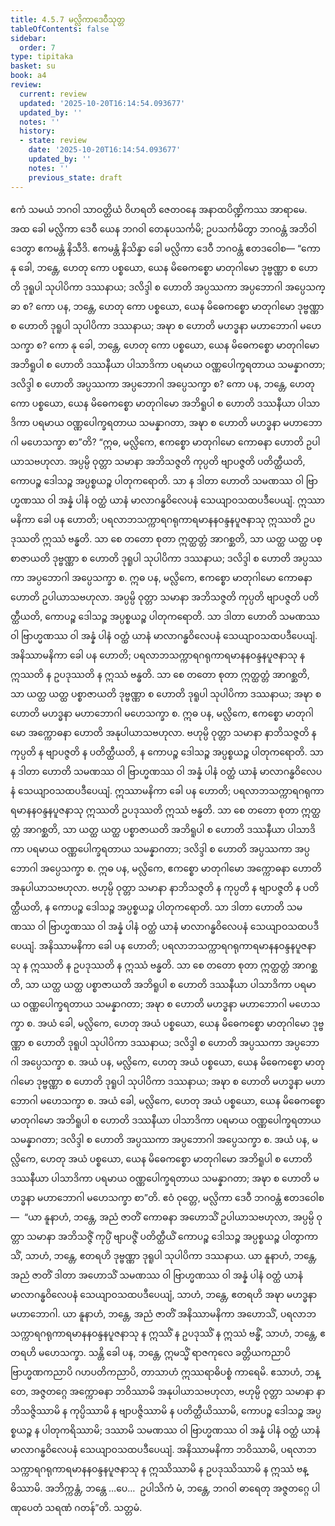 ```yaml
---
title: 4.5.7 မလ္လိကာဒေဝီသုတ္တ
tableOfContents: false
sidebar:
  order: 7
type: tipitaka
basket: su
book: a4
review:
  current: review
  updated: '2025-10-20T16:14:54.093677'
  updated_by: ''
  notes: ''
  history:
  - state: review
    date: '2025-10-20T16:14:54.093677'
    updated_by: ''
    notes: ''
    previous_state: draft
---
```



<DynamicBreadcrumb />


<ReviewStatus review={frontmatter.review} showDetails={true} />

<HypothesisAnnotation frontmatter={frontmatter} />

<Division number="197" book="a4" e="ch" v="15" p="523">

<Paragraph number="1250" book="a4">
ဧကံ သမယံ ဘဂဝါ သာဝတ္ထိယံ ဝိဟရတိ ဇေတဝနေ အနာထပိဏ္ဍိကဿ အာရာမေ. အထ ခေါ မလ္လိကာ ဒေဝီ ယေန ဘဂဝါ တေနုပသင်္ကမိ; ဥပသင်္ကမိတွာ ဘဂဝန္တံ အဘိဝါဒေတွာ ဧကမန္တံ နိသီဒိ. ဧကမန္တံ နိသိန္နာ ခေါ မလ္လိကာ ဒေဝီ ဘဂဝန္တံ ဧတဒဝေါစ—
</Paragraph>

<Paragraph number="1251" book="a4">
“ကော နု ခေါ, ဘန္တေ, ဟေတု ကော ပစ္စယော, ယေန မိဓေကစ္စော မာတုဂါမော ဒုဗ္ဗဏ္ဏာ စ ဟောတိ ဒုရူပါ သုပါပိကာ ဒဿနာယ; ဒလိဒ္ဒါ စ ဟောတိ အပ္ပဿကာ အပ္ပဘောဂါ အပ္ပေသက္ခာ စ?
</Paragraph>

<Paragraph number="1252" book="a4">
ကော ပန, ဘန္တေ, ဟေတု ကော ပစ္စယော, ယေန မိဓေကစ္စော မာတုဂါမော ဒုဗ္ဗဏ္ဏာ စ ဟောတိ ဒုရူပါ သုပါပိကာ ဒဿနာယ; အဍ္ဎာ စ ဟောတိ မဟဒ္ဓနာ မဟာဘောဂါ မဟေသက္ခာ စ?
</Paragraph>

<Paragraph number="1253" book="a4">
ကော နု ခေါ, ဘန္တေ, ဟေတု ကော ပစ္စယော, ယေန မိဓေကစ္စော မာတုဂါမော အဘိရူပါ စ ဟောတိ ဒဿနီယာ ပါသာဒိကာ ပရမာယ ဝဏ္ဏပေါက္ခရတာယ သမန္နာဂတာ; ဒလိဒ္ဒါ စ ဟောတိ အပ္ပဿကာ အပ္ပဘောဂါ အပ္ပေသက္ခာ စ?
</Paragraph>

<Paragraph number="1254" book="a4">
ကော ပန, ဘန္တေ, ဟေတု ကော ပစ္စယော, ယေန မိဓေကစ္စော မာတုဂါမော အဘိရူပါ စ ဟောတိ ဒဿနီယာ ပါသာဒိကာ ပရမာယ ဝဏ္ဏပေါက္ခရတာယ သမန္နာဂတာ, အဍ္ဎာ စ ဟောတိ မဟဒ္ဓနာ မဟာဘောဂါ မဟေသက္ခာ စာ”တိ?
</Paragraph>

<Paragraph number="1255" book="a4">
“ဣဓ, မလ္လိကေ, ဧကစ္စော မာတုဂါမော ကောဓနာ ဟောတိ ဥပါယာသဗဟုလာ. အပ္ပမ္ပိ ဝုတ္တာ သမာနာ အဘိသဇ္ဇတိ ကုပ္ပတိ ဗျာပဇ္ဇတိ ပတိတ္ထီယတိ, ကောပဉ္စ ဒေါသဉ္စ အပ္ပစ္စယဉ္စ ပါတုကရောတိ. သာ န ဒါတာ ဟောတိ သမဏဿ ဝါ ဗြာဟ္မဏဿ ဝါ အန္နံ ပါနံ ဝတ္ထံ ယာနံ မာလာဂန္ဓဝိလေပနံ သေယျာဝသထပဒီပေယျံ. ဣဿာမနိကာ ခေါ ပန ဟောတိ; ပရလာဘသက္ကာရဂရုကာရမာနနဝန္ဒနပူဇနာသု ဣဿတိ ဥပဒုဿတိ ဣဿံ ဗန္ဓတိ. သာ စေ တတော စုတာ ဣတ္ထတ္တံ အာဂစ္ဆတိ, သာ ယတ္ထ ယတ္ထ ပစ္စာဇာယတိ ဒုဗ္ဗဏ္ဏာ စ ဟောတိ ဒုရူပါ သုပါပိကာ ဒဿနာယ; ဒလိဒ္ဒါ စ ဟောတိ အပ္ပဿကာ အပ္ပဘောဂါ အပ္ပေသက္ခာ စ.
</Paragraph>

<Paragraph number="1256" book="a4">
ဣဓ ပန, မလ္လိကေ, ဧကစ္စော မာတုဂါမော ကောဓနာ ဟောတိ ဥပါယာသဗဟုလာ. အပ္ပမ္ပိ ဝုတ္တာ သမာနာ အဘိသဇ္ဇတိ ကုပ္ပတိ ဗျာပဇ္ဇတိ ပတိတ္ထီယတိ, ကောပဉ္စ ဒေါသဉ္စ အပ္ပစ္စယဉ္စ ပါတုကရောတိ. သာ ဒါတာ ဟောတိ သမဏဿ ဝါ ဗြာဟ္မဏဿ ဝါ အန္နံ ပါနံ ဝတ္ထံ ယာနံ မာလာဂန္ဓဝိလေပနံ သေယျာဝသထပဒီပေယျံ. အနိဿာမနိကာ ခေါ ပန ဟောတိ; ပရလာဘသက္ကာရဂရုကာရမာနနဝန္ဒနပူဇနာသု န ဣဿတိ န ဥပဒုဿတိ န ဣဿံ ဗန္ဓတိ. သာ စေ တတော စုတာ ဣတ္ထတ္တံ အာဂစ္ဆတိ, သာ ယတ္ထ ယတ္ထ ပစ္စာဇာယတိ ဒုဗ္ဗဏ္ဏာ စ ဟောတိ ဒုရူပါ သုပါပိကာ ဒဿနာယ; အဍ္ဎာ စ ဟောတိ မဟဒ္ဓနာ မဟာဘောဂါ မဟေသက္ခာ စ.
</Paragraph>

<Paragraph number="1257" book="a4">
ဣဓ ပန, မလ္လိကေ, ဧကစ္စော မာတုဂါမော အက္ကောဓနာ ဟောတိ အနုပါယာသဗဟုလာ. ဗဟုမ္ပိ ဝုတ္တာ သမာနာ နာဘိသဇ္ဇတိ န ကုပ္ပတိ န ဗျာပဇ္ဇတိ န ပတိတ္ထီယတိ, န ကောပဉ္စ ဒေါသဉ္စ အပ္ပစ္စယဉ္စ ပါတုကရောတိ. သာ န ဒါတာ ဟောတိ သမဏဿ ဝါ ဗြာဟ္မဏဿ ဝါ အန္နံ ပါနံ ဝတ္ထံ ယာနံ မာလာဂန္ဓဝိလေပနံ သေယျာဝသထပဒီပေယျံ. ဣဿာမနိကာ ခေါ ပန ဟောတိ; ပရလာဘသက္ကာရဂရုကာရမာနနဝန္ဒနပူဇနာသု ဣဿတိ ဥပဒုဿတိ ဣဿံ ဗန္ဓတိ. သာ စေ တတော စုတာ ဣတ္ထတ္တံ အာဂစ္ဆတိ, သာ ယတ္ထ ယတ္ထ ပစ္စာဇာယတိ အဘိရူပါ စ ဟောတိ ဒဿနီယာ ပါသာဒိကာ ပရမာယ ဝဏ္ဏပေါက္ခရတာယ သမန္နာဂတာ; ဒလိဒ္ဒါ စ ဟောတိ အပ္ပဿကာ အပ္ပဘောဂါ အပ္ပေသက္ခာ စ.
</Paragraph>

<Paragraph number="1258" book="a4">
ဣဓ ပန, မလ္လိကေ, ဧကစ္စော မာတုဂါမော အက္ကောဓနာ ဟောတိ အနုပါယာသဗဟုလာ. ဗဟုမ္ပိ ဝုတ္တာ သမာနာ နာဘိသဇ္ဇတိ န ကုပ္ပတိ န ဗျာပဇ္ဇတိ န ပတိတ္ထီယတိ, န ကောပဉ္စ ဒေါသဉ္စ အပ္ပစ္စယဉ္စ ပါတုကရောတိ. သာ ဒါတာ ဟောတိ သမဏဿ ဝါ ဗြာဟ္မဏဿ ဝါ အန္နံ ပါနံ ဝတ္ထံ ယာနံ မာလာဂန္ဓဝိလေပနံ သေယျာဝသထပဒီပေယျံ. အနိဿာမနိကာ ခေါ ပန ဟောတိ; ပရလာဘသက္ကာရဂရုကာရမာနနဝန္ဒနပူဇနာသု န ဣဿတိ န ဥပဒုဿတိ န ဣဿံ ဗန္ဓတိ. သာ စေ တတော စုတာ ဣတ္ထတ္တံ အာဂစ္ဆတိ, သာ ယတ္ထ ယတ္ထ ပစ္စာဇာယတိ အဘိရူပါ စ ဟောတိ ဒဿနီယာ ပါသာဒိကာ ပရမာယ ဝဏ္ဏပေါက္ခရတာယ သမန္နာဂတာ; အဍ္ဎာ စ ဟောတိ မဟဒ္ဓနာ မဟာဘောဂါ မဟေသက္ခာ စ.
</Paragraph>

<Paragraph number="1259" book="a4">
အယံ ခေါ, မလ္လိကေ, ဟေတု အယံ ပစ္စယော, ယေန မိဓေကစ္စော မာတုဂါမော ဒုဗ္ဗဏ္ဏာ စ ဟောတိ ဒုရူပါ သုပါပိကာ ဒဿနာယ; ဒလိဒ္ဒါ စ ဟောတိ အပ္ပဿကာ အပ္ပဘောဂါ အပ္ပေသက္ခာ စ. အယံ ပန, မလ္လိကေ, ဟေတု အယံ ပစ္စယော, ယေန မိဓေကစ္စော မာတုဂါမော ဒုဗ္ဗဏ္ဏာ စ ဟောတိ ဒုရူပါ သုပါပိကာ ဒဿနာယ; အဍ္ဎာ စ ဟောတိ မဟဒ္ဓနာ မဟာဘောဂါ မဟေသက္ခာ စ. အယံ ခေါ, မလ္လိကေ, ဟေတု အယံ ပစ္စယော, ယေန မိဓေကစ္စော မာတုဂါမော အဘိရူပါ စ ဟောတိ ဒဿနီယာ ပါသာဒိကာ ပရမာယ ဝဏ္ဏပေါက္ခရတာယ သမန္နာဂတာ; ဒလိဒ္ဒါ စ ဟောတိ အပ္ပဿကာ အပ္ပဘောဂါ အပ္ပေသက္ခာ စ. အယံ ပန, မလ္လိကေ, ဟေတု အယံ ပစ္စယော, ယေန မိဓေကစ္စော မာတုဂါမော အဘိရူပါ စ ဟောတိ ဒဿနီယာ ပါသာဒိကာ ပရမာယ ဝဏ္ဏပေါက္ခရတာယ သမန္နာဂတာ; အဍ္ဎာ စ ဟောတိ မဟဒ္ဓနာ မဟာဘောဂါ မဟေသက္ခာ စာ”တိ.
</Paragraph>

<Paragraph number="1260" book="a4">
ဧဝံ ဝုတ္တေ, မလ္လိကာ ဒေဝီ ဘဂဝန္တံ ဧတဒဝေါစ—  “ယာ နူနာဟံ, ဘန္တေ, အညံ ဇာတိံ ကောဓနာ အဟောသိံ ဥပါယာသဗဟုလာ, အပ္ပမ္ပိ ဝုတ္တာ သမာနာ အဘိသဇ္ဇိံ ကုပ္ပိံ ဗျာပဇ္ဇိံ ပတိတ္ထီယိံ ကောပဉ္စ ဒေါသဉ္စ အပ္ပစ္စယဉ္စ ပါတွာကာသိံ, သာဟံ, ဘန္တေ, ဧတရဟိ ဒုဗ္ဗဏ္ဏာ ဒုရူပါ သုပါပိကာ ဒဿနာယ.
</Paragraph>

<Paragraph number="1261" book="a4">
ယာ နူနာဟံ, ဘန္တေ, အညံ ဇာတိံ ဒါတာ အဟောသိံ သမဏဿ ဝါ ဗြာဟ္မဏဿ ဝါ အန္နံ ပါနံ ဝတ္ထံ ယာနံ မာလာဂန္ဓဝိလေပနံ သေယျာဝသထပဒီပေယျံ, သာဟံ, ဘန္တေ, ဧတရဟိ အဍ္ဎာ မဟဒ္ဓနာ မဟာဘောဂါ.
</Paragraph>

<Paragraph number="1262" book="a4">
ယာ နူနာဟံ, ဘန္တေ, အညံ ဇာတိံ အနိဿာမနိကာ အဟောသိံ, ပရလာဘသက္ကာရဂရုကာရမာနနဝန္ဒနပူဇနာသု န ဣဿိံ န ဥပဒုဿိံ န ဣဿံ ဗန္ဓိံ, သာဟံ, ဘန္တေ, ဧတရဟိ မဟေသက္ခာ. သန္တိ ခေါ ပန, ဘန္တေ, ဣမသ္မိံ ရာဇကုလေ ခတ္တိယကညာပိ ဗြာဟ္မဏကညာပိ ဂဟပတိကညာပိ, တာသာဟံ ဣဿရာဓိပစ္စံ ကာရေမိ. ဧသာဟံ, ဘန္တေ, အဇ္ဇတဂ္ဂေ အက္ကောဓနာ ဘဝိဿာမိ အနုပါယာသဗဟုလာ, ဗဟုမ္ပိ ဝုတ္တာ သမာနာ နာဘိသဇ္ဇိဿာမိ န ကုပ္ပိဿာမိ န ဗျာပဇ္ဇိဿာမိ န ပတိတ္ထီယိဿာမိ, ကောပဉ္စ ဒေါသဉ္စ အပ္ပစ္စယဉ္စ န ပါတုကရိဿာမိ; ဒဿာမိ သမဏဿ ဝါ ဗြာဟ္မဏဿ ဝါ အန္နံ ပါနံ ဝတ္ထံ ယာနံ မာလာဂန္ဓဝိလေပနံ သေယျာဝသထပဒီပေယျံ. အနိဿာမနိကာ ဘဝိဿာမိ, ပရလာဘသက္ကာရဂရုကာရမာနနဝန္ဒနပူဇနာသု န ဣဿိဿာမိ န ဥပဒုဿိဿာမိ န ဣဿံ ဗန္ဓိဿာမိ. အဘိက္ကန္တံ, ဘန္တေ …ပေ…  ဥပါသိကံ မံ, ဘန္တေ, ဘဂဝါ ဓာရေတု အဇ္ဇတဂ္ဂေ ပါဏုပေတံ သရဏံ ဂတန်”တိ.

</Paragraph>
</Division>

<Paragraph number="1263" type="center" book="a4">
သတ္တမံ.
</Paragraph>
